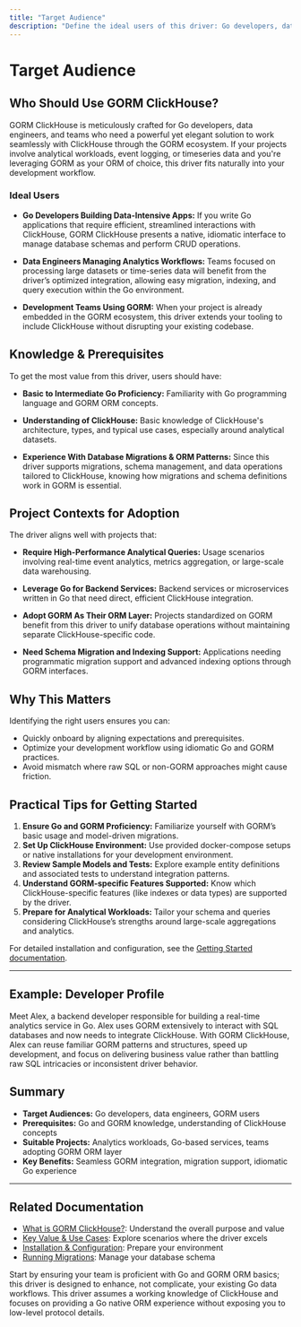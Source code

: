 ```yaml
---
title: "Target Audience"
description: "Define the ideal users of this driver: Go developers, data engineers, and teams leveraging GORM with ClickHouse. Clarify prerequisites, knowledge expectations, and project contexts that align with adopting the driver."
---
```


# Target Audience

## Who Should Use GORM ClickHouse?

GORM ClickHouse is meticulously crafted for Go developers, data engineers, and teams who need a powerful yet elegant solution to work seamlessly with ClickHouse through the GORM ecosystem. If your projects involve analytical workloads, event logging, or timeseries data and you're leveraging GORM as your ORM of choice, this driver fits naturally into your development workflow.

### Ideal Users

- **Go Developers Building Data-Intensive Apps:** If you write Go applications that require efficient, streamlined interactions with ClickHouse, GORM ClickHouse presents a native, idiomatic interface to manage database schemas and perform CRUD operations.

- **Data Engineers Managing Analytics Workflows:** Teams focused on processing large datasets or time-series data will benefit from the driver’s optimized integration, allowing easy migration, indexing, and query execution within the Go environment.

- **Development Teams Using GORM:** When your project is already embedded in the GORM ecosystem, this driver extends your tooling to include ClickHouse without disrupting your existing codebase.

## Knowledge & Prerequisites

To get the most value from this driver, users should have:

- **Basic to Intermediate Go Proficiency:** Familiarity with Go programming language and GORM ORM concepts.

- **Understanding of ClickHouse:** Basic knowledge of ClickHouse's architecture, types, and typical use cases, especially around analytical datasets.

- **Experience With Database Migrations & ORM Patterns:** Since this driver supports migrations, schema management, and data operations tailored to ClickHouse, knowing how migrations and schema definitions work in GORM is essential.

## Project Contexts for Adoption

The driver aligns well with projects that:

- **Require High-Performance Analytical Queries:** Usage scenarios involving real-time event analytics, metrics aggregation, or large-scale data warehousing.

- **Leverage Go for Backend Services:** Backend services or microservices written in Go that need direct, efficient ClickHouse integration.

- **Adopt GORM As Their ORM Layer:** Projects standardized on GORM benefit from this driver to unify database operations without maintaining separate ClickHouse-specific code.

- **Need Schema Migration and Indexing Support:** Applications needing programmatic migration support and advanced indexing options through GORM interfaces.

## Why This Matters

Identifying the right users ensures you can:

- Quickly onboard by aligning expectations and prerequisites.
- Optimize your development workflow using idiomatic Go and GORM practices.
- Avoid mismatch where raw SQL or non-GORM approaches might cause friction.

## Practical Tips for Getting Started

1. **Ensure Go and GORM Proficiency:** Familiarize yourself with GORM’s basic usage and model-driven migrations.
2. **Set Up ClickHouse Environment:** Use provided docker-compose setups or native installations for your development environment.
3. **Review Sample Models and Tests:** Explore example entity definitions and associated tests to understand integration patterns.
4. **Understand GORM-specific Features Supported:** Know which ClickHouse-specific features (like indexes or data types) are supported by the driver.
5. **Prepare for Analytical Workloads:** Tailor your schema and queries considering ClickHouse’s strengths around large-scale aggregations and analytics.

For detailed installation and configuration, see the [Getting Started documentation](/getting-started/setup-and-installation/installation).

---

## Example: Developer Profile

Meet Alex, a backend developer responsible for building a real-time analytics service in Go. Alex uses GORM extensively to interact with SQL databases and now needs to integrate ClickHouse. With GORM ClickHouse, Alex can reuse familiar GORM patterns and structures, speed up development, and focus on delivering business value rather than battling raw SQL intricacies or inconsistent driver behavior.

## Summary

- **Target Audiences:** Go developers, data engineers, GORM users
- **Prerequisites:** Go and GORM knowledge, understanding of ClickHouse concepts
- **Suitable Projects:** Analytics workloads, Go-based services, teams adopting GORM ORM layer
- **Key Benefits:** Seamless GORM integration, migration support, idiomatic Go experience

---

## Related Documentation

- [What is GORM ClickHouse?](/overview/introduction-and-value/what-is-gorm-clickhouse): Understand the overall purpose and value
- [Key Value & Use Cases](/overview/introduction-and-value/value-use-cases): Explore scenarios where the driver excels
- [Installation & Configuration](/getting-started/setup-and-installation/installation): Prepare your environment
- [Running Migrations](/guides/getting-started/running-migrations): Manage your database schema


<Tip>
Start by ensuring your team is proficient with Go and GORM ORM basics; this driver is designed to enhance, not complicate, your existing Go data workflows.
</Tip>

<Note>
This driver assumes a working knowledge of ClickHouse and focuses on providing a Go native ORM experience without exposing you to low-level protocol details.
</Note>
